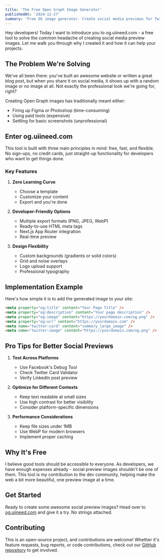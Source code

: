 ```yaml
---
title: 'The Free Open Graph Image Generator'
publishedAt: '2024-12-27'
summary: 'Free OG image generator. Create social media previews for Twitter, Facebook & LinkedIn in seconds - no signup needed. Custom templates & instant preview.'
---
```


Hey developers! Today I want to introduce you to og.uiineed.com - a free tool to solve the common headache of creating social media preview images. Let me walk you through why I created it and how it can help your projects.

## The Problem We're Solving

We've all been there: you've built an awesome website or written a great blog post, but when you share it on social media, it shows up with a random image or no image at all. Not exactly the professional look we're going for, right?

Creating Open Graph images has traditionally meant either:
- Firing up Figma or Photoshop (time-consuming)
- Using paid tools (expensive)
- Settling for basic screenshots (unprofessional)

## Enter og.uiineed.com

This tool is built with three main principles in mind: free, fast, and flexible. No sign-ups, no credit cards, just straight-up functionality for developers who want to get things done.

### Key Features

1. **Zero Learning Curve**
   - Choose a template
   - Customize your content
   - Export and you're done

2. **Developer-Friendly Options**
   - Multiple export formats (PNG, JPEG, WebP)
   - Ready-to-use HTML meta tags
   - Next.js App Router integration
   - Real-time preview

3. **Design Flexibility**
   - Custom backgrounds (gradients or solid colors)
   - Grid and noise overlays
   - Logo upload support
   - Professional typography

## Implementation Example

Here's how simple it is to add the generated image to your site:

```html
<meta property="og:title" content="Your Page Title" />
<meta property="og:description" content="Your page description" />
<meta property="og:image" content="https://yourdomain.com/og.png" />
<meta property="og:url" content="https://yourdomain.com" />
<meta name="twitter:card" content="summary_large_image" />
<meta name="twitter:image" content="https://yourdomain.com/og.png" />
```

## Pro Tips for Better Social Previews

1. **Test Across Platforms**
   - Use Facebook's Debug Tool
   - Check Twitter Card Validator
   - Verify LinkedIn post preview

2. **Optimize for Different Contexts**
   - Keep text readable at small sizes
   - Use high contrast for better visibility
   - Consider platform-specific dimensions

3. **Performance Considerations**
   - Keep file sizes under 1MB
   - Use WebP for modern browsers
   - Implement proper caching

## Why It's Free

I believe good tools should be accessible to everyone. As developers, we have enough expenses already - social preview images shouldn't be one of them. This tool is my contribution to the dev community, helping make the web a bit more beautiful, one preview image at a time.

## Get Started

Ready to create some awesome social preview images? Head over to [og.uiineed.com](https://og.uiineed.com) and give it a try. No strings attached.

## Contributing

This is an open-source project, and contributions are welcome! Whether it's feature requests, bug reports, or code contributions, check out our [GitHub repository](https://github.com/judewei/og.uiineed.com) to get involved.
